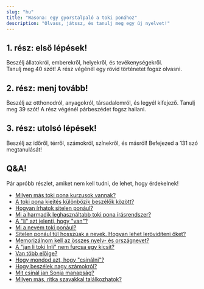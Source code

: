 ```yaml
---
slug: "hu"
title: "Wasona: egy gyorstalpaló a toki ponához"
description: "Olvass, játssz, és tanulj meg egy új nyelvet!"
---
```



## 1. rész: első lépések!

Beszélj állatokról, emberekről, helyekről, és tevékenységekről.  
Tanulj meg 40 szót!
A rész végénél egy rövid történetet fogsz olvasni.

<List>
    <Card url="hu/00" />
    <Card url="hu/01" />
    <Card url="hu/02" />
    <Card url="hu/03" />
    <Card url="hu/04" />
    <Card url="hu/05" />
    <Card url="hu/06" />
    <Card url="hu/07" />
    <Card url="hu/08" />
    <Card url="hu/09" />
    <Card url="hu/10" />
</List>

## 2. rész: menj tovább!

Beszélj az otthonodról, anyagokról, társadalomról, és legyél kifejező.
Tanulj meg 39 szót!
A rész végénél párbeszédet fogsz hallani.

<List>
    <Card url="hu/11" />
    <Card url="hu/12" />
    <Card url="hu/13" />
    <Card url="hu/14" />
    <Card url="hu/15" />
    <Card url="hu/16" />
    <Card url="hu/17" />
    <Card url="hu/18" />
    <Card url="hu/19" />
</List>

## 3. rész: utolsó lépések!

Beszélj az időről, térről, számokról, színekről, és másról!
Befejezed a 131 szó megtanulását!

<List>
    <Card url="hu/20" />
    <Card url="hu/21" />
    <Card url="hu/22" />
    <Card url="hu/23" />
    <Card url="hu/24" />
    <Card url="hu/25" />
    <Card url="hu/26" />
    <Card url="hu/27" />
    <Card url="hu/28" />
    <Card url="hu/29" />
</List>

## Q&A!

Pár apróbb részlet, amiket nem kell tudni, de lehet, hogy érdekelnek!

* [Milyen más toki pona kurzusok vannak?](/hu/other-courses/)
* [A toki pona kiejtés különbözik beszélők között?](/hu/sound-variation/)
* [Hogyan írhatok sitelen ponául?](/hu/fonts/)
* [Mi a harmadik leghasználtabb toki pona írásrendszer?](/hu/sitelen-sitelen/)
* [A "li" azt jelenti, hogy "van"?](/hu/li-and-is/)
* [Mi a nevem toki ponául?](/hu/make-a-name/)
* [Sitelen ponául túl hosszúak a nevek. Hogyan lehet lerövidíteni őket?](/hu/simpler-cartouches/)
* [Memorizálnom kell az összes nyelv- és országnevet?](/hu/languages-countries/)
* [A "jan li toki Inli" nem furcsa egy kicsit?](/hu/named-verbs/)
* [Van több előige?](/hu/more-preverbs/)
* [Hogy mondod azt, hogy "csinálni"?](/hu/doing/)
* [Hogy beszélek nagy számokról?](/hu/large-numbers/)
* [Mit csinál jan Sonja manapság?](/hu/jan-sonja/)
* [Milyen más, ritka szavakkal találkozhatok?](/hu/uncommon-words/)

